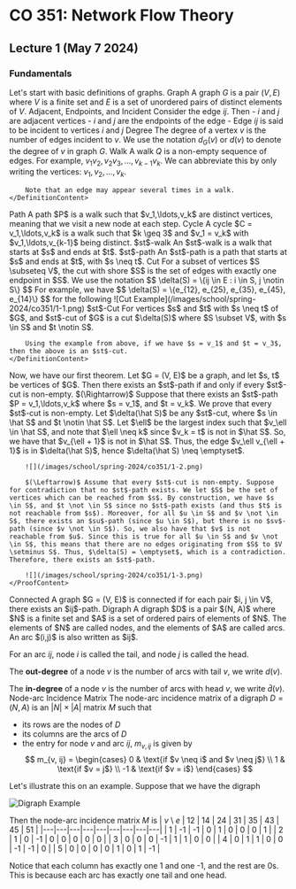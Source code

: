 
# CO 351: Network Flow Theory
## Lecture 1 (May 7 2024)
### Fundamentals
Let's start with basic definitions of graphs.
<Definition withName={true}>
    <DefinitionName>Graph</DefinitionName>
    <DefinitionContent>
        A graph $G$ is a pair $(V, E)$ where $V$ is a finite set and $E$ is a set of unordered pairs of distinct elements of $V$.
    </DefinitionContent>
</Definition>
<Definition withName={true}>
    <DefinitionName>Adjacent, Endpoints, and Incident</DefinitionName>
    <DefinitionContent>
        Consider the edge $ij$. Then 
        - $i$ and $j$ are adjacent vertices
        - $i$ and $j$ are the endpoints of the edge
        - Edge $ij$ is said to be incident to vertices $i$ and $j$
    </DefinitionContent>
</Definition>
<Definition withName={true}>
    <DefinitionName>Degree</DefinitionName>
    <DefinitionContent>
        The degree of a vertex $v$ is the number of edges incident to $v$. We use the notation $d_G(v)$ or $d(v)$ to denote the degree of $v$ in graph $G$.
    </DefinitionContent>
</Definition>
<Definition withName={true}>
    <DefinitionName>Walk</DefinitionName>
    <DefinitionContent>
        A walk $Q$ is a non-empty sequence of edges. For example, $v_1v_2,v_2v_3,\ldots,v_{k-1}v_k$. We can abbreviate this by only writing the vertices: $v_1,v_2,\ldots, v_k$.

        Note that an edge may appear several times in a walk.
    </DefinitionContent>
</Definition>
<Definition withName={true}>
    <DefinitionName>Path</DefinitionName>
    <DefinitionContent>
        A path $P$ is a walk such that $v_1,\ldots,v_k$ are distinct vertices, meaning that we visit a new node at each step.
    </DefinitionContent>
</Definition>
<Definition withName={true}>
    <DefinitionName>Cycle</DefinitionName>
    <DefinitionContent>
        A cycle $C = v_1,\ldots,v_k$ is a walk such that $k \geq 3$ and $v_1 = v_k$ with $v_1,\ldots,v_{k-1}$ being distinct.
    </DefinitionContent>
</Definition>
<Definition withName={true}>
    <DefinitionName>$st$-walk</DefinitionName>
    <DefinitionContent>
        An $st$-walk is a walk that starts at $s$ and ends at $t$.
    </DefinitionContent>
</Definition>
<Definition withName={true}>
    <DefinitionName>$st$-path</DefinitionName>
    <DefinitionContent>
        An $st$-path is a path that starts at $s$ and ends at $t$, with $s \neq t$.
    </DefinitionContent>
</Definition>
<Definition withName={true}>
    <DefinitionName>Cut</DefinitionName>
    <DefinitionContent>
        For a subset of vertices $S \subseteq V$, the cut with shore $S$ is the set of edges with exactly one endpoint in $S$. We use the notation
        $$
        \delta(S) = \{ij \in E : i \in S, j \notin S\}
        $$
        For example, we have
        $$
        \delta(S) = \{e_{12}, e_{25}, e_{35}, e_{45}, e_{14}\}
        $$
        for the following
        ![Cut Example](/images/school/spring-2024/co351/1-1.png)
    </DefinitionContent>
</Definition>
<Definition withName={true}>
    <DefinitionName>$st$-Cut</DefinitionName>
    <DefinitionContent>
        For vertices $s$ and $t$ with $s \neq t$ of $G$, and $st$-cut of $G$ is a cut $\delta(S)$ where $S \subset V$, with $s \in S$ and $t \notin S$.

        Using the example from above, if we have $s = v_1$ and $t = v_3$, then the above is an $st$-cut.
    </DefinitionContent>
</Definition>
Now, we have our first theorem.
<Theorem>
    <TheoremContent>
        Let $G = (V, E)$ be a graph, and let $s, t$ be vertices of $G$. Then there exists an $st$-path if and only if every $st$-cut is non-empty.
    </TheoremContent>
</Theorem>
<Proof>
    <ProofContent>
        $(\Rightarrow)$ Suppose that there exists an $st$-path $P = v_1,\ldots,v_k$ where $s = v_1$, and $t = v_k$. We prove that every $st$-cut is non-empty. Let $\delta(\hat S)$ be any $st$-cut, where $s \in \hat S$ and $t \notin \hat S$. Let $\ell$ be the largest index such that $v_\ell \in \hat S$, and note that $\ell \neq k$ since $v_k = t$ is not in $\hat S$. So, we have that $v_{\ell + 1}$ is not in $\hat S$. Thus, the edge $v_\ell v_{\ell + 1}$ is in $\delta(\hat S)$, hence $\delta(\hat S) \neq \emptyset$.

        ![](/images/school/spring-2024/co351/1-2.png)

        $(\Leftarrow)$ Assume that every $st$-cut is non-empty. Suppose for contradiction that no $st$-path exists. We let $S$ be the set of vertices which can be reached from $s$. By construction, we have $s \in S$, and $t \not \in S$ since no $st$-path exists (and thus $t$ is not reachable from $s$). Moreover, for all $u \in S$ and $v \not \in S$, there exists an $su$-path (since $u \in S$), but there is no $sv$-path (since $v \not \in S$). So, we also have that $v$ is not reachable from $u$. Since this is true for all $u \in S$ and $v \not \in S$, this means that there are no edges originating from $S$ to $V \setminus S$. Thus, $\delta(S) = \emptyset$, which is a contradiction. Therefore, there exists an $st$-path.

        ![](/images/school/spring-2024/co351/1-3.png)
    </ProofContent>
</Proof>
<Definition withName={true}>
<DefinitionName>Connected</DefinitionName>
<DefinitionContent>
A graph $G = (V, E)$ is connected if for each pair $i, j \in V$, there exists an $ij$-path.
</DefinitionContent>
</Definition>
<Definition withName={true}>
<DefinitionName>Digraph</DefinitionName>
<DefinitionContent>
A digraph $D$ is a pair $(N, A)$ where $N$ is a finite set and $A$ is a set of ordered pairs of elements of $N$. The elements of $N$ are called nodes, and the elements of $A$ are called arcs. An arc $(i,j)$ is also written as $ij$.

For an arc $ij$, node $i$ is called the tail, and node $j$ is called the head.

The **out-degree** of a node $v$ is the number of arcs with tail $v$, we write $d(v)$.

The **in-degree** of a node $v$ is the number of arcs with head $v$, we write $\bar d(v)$.
</DefinitionContent>
</Definition>
<Definition withName={true}>
<DefinitionName>Node-arc Incidence Matrix</DefinitionName>
<DefinitionContent>
The node-arc incidence matrix of a digraph $D = (N, A)$ is an $|N| \times |A|$ matrix $M$ such that
- its rows are the nodes of $D$
- its columns are the arcs of $D$
- the entry for node $v$ and arc $ij$, $m_{v, ij}$ is given by
    $$
    m_{v, ij} = \begin{cases}
        0 & \text{if $v \neq i$ and $v \neq j$} \\
        1 & \text{if $v = j$} \\
        -1 & \text{if $v = i$}
    \end{cases}
    $$
</DefinitionContent>
</Definition>
Let's illustrate this on an example. Suppose that we have the digraph

![Digraph Example](/images/school/spring-2024/co351/1-4.png)

Then the node-arc incidence matrix $M$ is
| $v$ \\ $e$ | 12 | 14 | 24 | 31 | 35 | 43 | 45 | 51 |
|---|---|---|---|---|---|---|---|---|
| 1 | -1 | -1 | 0 | 1 | 0 | 0 | 0 | 1 |
| 2 | 1 | 0 | -1 | 0 | 0 | 0 | 0 | 0 |
| 3 | 0 | 0 | 0 | -1 | 1 | 1 | 0 | 0 |
| 4 | 0 | 1 | 1 | 0 | 0 | -1 | -1 | 0 |
| 5 | 0 | 0 | 0 | 0 | 1 | 0 | 1 | -1 |

Notice that each column has exactly one 1 and one -1, and the rest are 0s. This is because each arc has exactly one tail and one head.